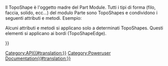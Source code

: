 <languages/>
{{VeryImportantMessage|(novembre 2018) Queste informazioni potrebbero essere incomplete e obsolete. Per l'API più recente, consulta la [https://www.freecadweb.org/api documentazione API generata automaticamente].}}

Il TopoShape è l'oggetto madre del Part Module. Tutti i tipi di forma (filo, faccia, solido, ecc...) del modulo Parte sono TopoShapes e condividono i seguenti attributi e metodi. Esempio:
{{Code|code=
import Part
sh = Part.makeBox(10,10,10)
print sh.Faces
for f in sh.Faces:
   print f.Edges
}}

{{APIProperty|Area|L'area totale delle facce della shape.}}
{{APIProperty|BoundBox|Il BoundBox dell'oggetto}}
{{APIProperty|CenterOfMass|Il centro di massa del sistema attuale. Se il campo gravitazionale è uniforme, è il centro di gravità. Le coordinate restituite per il centro di massa sono espresse nel sistema di coordinate cartesiane assolute.}}
{{APIProperty|CompSolids|Elenca le shape successive in questa shape.}}
{{APIProperty|Compounds|Elenca i Coumpounds in questa shape.}}
{{APIProperty|Edges|Elenca gli Edges in questa shape.}}
{{APIProperty|Faces|Elenca le face in questa shape.}}
{{APIProperty|Length|Lunghezza totale degli edges della shape.}}
{{APIProperty|Matrix|L'attuale trasformazione dell'oggetto come matrice}}
{{APIProperty|Orientation|l'orientamento della shape.}}
{{APIProperty|Placement|L'attuale trasformazione dell'oggetto come placement}}
{{APIProperty|ShapeType|Il tipo di shape.}}
{{APIProperty|Shells|Elenca le shape successive in questa shape.}}
{{APIProperty|Solids|Elenco delle shape successive in questa shape.}}
{{APIProperty|Vertexes|Elenco dei vertexes in questa shape.}}
{{APIProperty|Volume|Volume totale dei solid della shape.}}
{{APIProperty|Wires|Elenco dei wire in ​​questa forma.}}
{{APIFunction|approximate| |Approssima una curva B-Spline da questo wire|un oggetto BSplineCurve}}
{{APIFunction|check| |Controlla la shape e segnala gli errori nella struttura della shape. Questo è un controllo più dettagliato rispetto a come fatto in isValid().| }}
{{APIFunction|common|TopoShape|Intersezione di questo e una data topo-shape.|a TopoShape}}
{{APIFunction|complement| |Calcola il complemento dell'orientamento di questa shape, ovvero inverte lo stato interno/esterno dei boundary di questa shape.|a TopoShape}}
{{APIFunction|copy| |Crea una copia di questa shape|a TopoShape}}
{{APIFunction|cut|TopoShape|Differenza tra questa e una determinata topo-shape.|a TopoShape}}
{{APIFunction|distToShape| TopoShape |Calcola la distanza minima tra questo e una data TopoShape.|float<minimum distance>,list<nearest points>,list<nearest subshapes & parameters> }}
{{APIFunction|exportBrep| string |Esporta il contenuto di questa shape in un file BREP. BREP è un formato nativo di CasCade.| }}
{{APIFunction|exportIges| string |Esporta il contenuto di questa shape in un file IGES.| }}
{{APIFunction|exportStep| string |Esporta il contenuto di questa shape in un file STEP.| }}
{{APIFunction|exportStl| string |Esporta il contenuto di questa shape in un file mesh STL.| }}
{{APIFunction|extrude|Vector|Estrude la shape lungo una direzione.|a TopoShape}}
{{APIFunction|fuse|TopoShape|Unione di questa e di una data topo shape.|a TopoShape}}
{{APIFunction|getAllDerivedFrom| |Restituisce tutte le discendenze di questo tipo di oggetto|a list}}
{{APIFunction|hashCode| |Questo valore viene calcolato dal valore del riferimento alla shape sottostante e dalla posizione. L'orientamento non viene preso in considerazione.|a string}}
{{APIFunction|isClosed| |Controlla se la shape è chiusa.|a boolean}}
{{APIFunction|isDerivedFrom|string|Restituisce vero se il tipo indicato è un padre|boolean}}
{{APIFunction|isEqual|TopoShape|Restituisce vero se entrambe le shape condividono la stessa TShape, hanno la stessa posizione e hanno lo stesso orientamento.|a boolean}}
{{APIFunction|isInside|Vector,float,Boolean|Controlla se un point si trova all'interno di un solid con una certa tolleranza. Se il 3° parametro è True un point su una face è considerato interno|a boolean}}
{{APIFunction|isNull| |Controlla se la shape è null.|a boolean}}
{{APIFunction|isPartner|TopoShape|Restituisce True se entrambe le shape condividono la stessa TShape, ma possono avere una Location diversa e un Orientation diverso.|a boolean}}
{{APIFunction|isSame|TopoShape|Controlla se entrambe le shape condividono la stessa geometria, vero se entrambe le shape condividono la stessa TShape e hanno la stessa Location, ma potrebbero avere un Orientation diverso.|a boolean}}
{{APIFunction|isValid| |Controlla se la shape è valida, cioè né nulla, né vuota né corrotta.|a boolean}}
{{APIFunction|makeFillet|float,TopoShape|Restituisce un nuovo oggetto basato su una TopoShape, ma con un raccordo di raggio "float" applicato a ciascun bordo.|a TopoShape}}
{{APIFunction|makeHomogenousWires|wire|Rende omogeneo questo e il wire dato in modo che abbiano lo stesso numero di bordi| a wire}}
{{APIFunction|makeOffset|float|Compensa la shape di una determinata quantità|a TopoShape}}
{{APIFunction|makePipe|wire|Crea una pipe scorrendo lungo un wire.|a TopoShape}}
{{APIFunction|makePipeShell|wire|Crea un loft definito da profili lungo una wire.|a TopoShape}}
{{APIFunction|makeShapeFromMesh|mesh|Crea una shape composta dai dati mesh. Nota: questo dovrebbe essere usato solo per mesh piuttosto piccole.|a TopoShape}}
{{APIFunction|makeThickness|list,float,float|Crea un solid cavo partendo da un solid iniziale e da una serie di face su questo solid che devono essere rimosse. Le restanti face del solid diventano le pareti del solid cavo, il cui spessore è definito al momento della costruzione. Gli argomenti da passare sono un elenco di face da rimuovere, lo spessore dei muri e un valore di tolleranza.|a TopoShape}}
{{APIFunction|nullify| |Distrugge il riferimento alla shape sottostante archiviata in questa shape. Di conseguenza, questa shape diventa nulla.|}}
{{APIFunction|project|TopoShape|Proietta una shape su questa shape|a TopoShape}}
{{APIFunction|read|string|Legge un file IGES, STEP o BREP.|a TopoShape}}
{{APIFunction|reverse| |Inverte l'orientamento di questa forma.| }}
{{APIFunction|revolve|Vector, Vector, float|Ruota la shape attorno a un asse di un determinato angolo. es: Part.revolve(Vector(0,0,0),Vector(0,0,1),360) ruota la shape attorno all'asse Z di 360 gradi.|a TopoShape}}
{{APIFunction|rotate|Vector<position>, Vector<direction>, float<angle>|Ruota questa shape in base ai gradi angolari attorno a un asse specificato dalla posizione e dalla direzione. es: Shp.rotate(Vector(0,0,0),Vector(0,0,1),180) ruota la shape attorno all'asse Z di 180 gradi.| }}
{{APIFunction|scale|float<factor>, [Vector<centre>]|Ridimensiona uniformemente questa forma in base ad un fattore. Facoltativamente specificare il centro della trasformazione in scala.| }}
{{APIFunction|section|TopoShape|Sezione di questo con una data topo-shape.|a TopoShape}}
{{APIFunction|sewShape| |Cuce la forma se c'è uno spazio vuoto.| }}
{{APIFunction|tessellate|float|Tassella la forma e restituisce un elenco di vertice e indici di face. Il float dato è la tolleranza.|a list}}
{{APIFunction|toNurbs| |Conversione della geometria completa di una shape in geometria NURBS. Ad esempio, tutte le curve che supportano edge della forma base vengono convertite in curve BSpline e tutte le superfici che supportano le sue face vengono convertite in superfici BSpline.|a NURBS curve}}
{{APIFunction|transformGeometry|matrix|Applica la trasformazione geometrica su una copia della shape. La trasformazione da applicare è definita come matrice 4x4. La geometria sottostante delle seguenti shape può trasformarsi in una curva che supporta un bordo della shape o una superficie che supporta una face della shape. Ad esempio, un cerchio può essere trasformato in un'ellisse quando si applica una trasformazione di affinità. Può anche succedere che il cerchio venga rappresentato come una curva b-spline. La trasformazione viene applicata a tutte le curve che supportano i bordi della shape e a tutte le superfici che supportano le face della shape. Nota: se si desidera trasformare una shape senza modificarne la geometria sottostante, utilizzare i metodi trasla o ruota.|a TopoShape}}
{{APIFunction|transformShape|matrix|Applica la trasformazione su una shape senza modificare la geometria sottostante.| }}
{{APIFunction|translate|Vector|Applica la traslazione alla posizione corrente di questa forma.| }}
{{APIFunction|writeInventor| |Scrive la mesh nel formato OpenInventor in una stringa.|a string}}

Alcuni attributi e metodi si applicano solo a determinati TopoShapes. Questi elementi si applicano ai bordi (TopoShapeEdge).  


{{APIProperty|FirstParameter|Il valore del parametro a un'estremità di Edge. Non necessariamente al vertice[0]. [http://en.wikipedia.org/wiki/Parametric_equations See Parametric Equations]}}
{{APIProperty|LastParameter|Il valore del parametro all'altra estremità di Edge. Non necessariamente al vertice[1].}}
{{APIFunction|getParameterByLength|Float|Mappa l'intervallo [0,Length] sull'intervallo [FirstParameter,LastParameter]|Float }}
{{APIFunction|valueAt|Float|Restituisce il vettore 3D corrispondente al valore di un parametro.|Vector}}
{{APIFunction|parameterAt|Vertex,[Face]|Restituisce il valore del parametro corrispondente a un vertice (punto 3D).|Float}}
{{APIFunction|tangentAt|Float|Restituisce il vettore di direzione della tangente al bordo in corrispondenza del valore di un parametro (se esiste).|Vector}}
{{APIFunction|normalAt|Float|Restituisce il vettore di direzione della normale al bordo in corrispondenza del valore di un parametro (se esiste in modo univoco).|Vector}}
{{APIFunction|curvatureAt|Float|Restituisce la curvatura del bordo in corrispondenza di un valore del parametro.|Float}}
{{APIFunction|centerOfCurvatureAt|Float|Restituisce il centro (punto 3D) del cerchio osculatore in corrispondenza di un valore del parametro.|Vector}}


{{Userdocnavi{{#translation:}}}}
[[Category:API{{#translation:}}]]
[[Category:Poweruser Documentation{{#translation:}}]]
{{clear}}